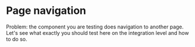 # Page navigation

Problem: the component you are testing does navigation to another page. Let's see what exactly you should test here on the integration level and how to do so.
